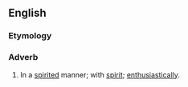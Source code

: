 ==English==

===Etymology===
{{suffix|en|spirited|ly}}

===Adverb===
{{en-adv}}

# In a [[spirited]] manner; with [[spirit]]; [[enthusiastically]].